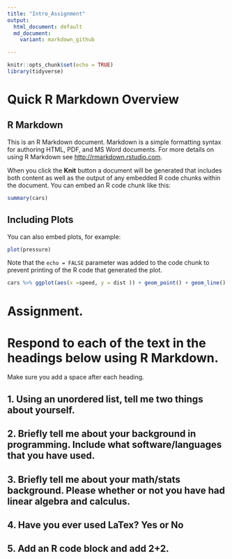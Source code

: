 ```yaml
---
title: "Intro_Assignment"
output: 
  html_document: default
  md_document:
    variant: markdown_github

---
```


```r
knitr::opts_chunk$set(echo = TRUE)
library(tidyverse)
```
# Quick R Markdown Overview

## R Markdown

This is an R Markdown document. Markdown is a simple formatting syntax for authoring HTML, PDF, and MS Word documents. For more details on using R Markdown see <http://rmarkdown.rstudio.com>.

When you click the **Knit** button a document will be generated that includes both content as well as the output of any embedded R code chunks within the document. You can embed an R code chunk like this:

```r
summary(cars)
```

## Including Plots

You can also embed plots, for example:

```r
plot(pressure)
```

Note that the `echo = FALSE` parameter was added to the code chunk to prevent printing of the R code that generated the plot.

```r

cars %>% ggplot(aes(x =speed, y = dist )) + geom_point() + geom_line()
```

# Assignment. 

# Respond to each of the text in the headings below using R Markdown.

Make sure you add a space after each heading.



## 1. Using an unordered list, tell me two things about yourself.

## 2. Briefly tell me about your background in programming. Include what software/languages that you have used.

## 3. Briefly tell me about your math/stats background. Please whether or not you have had linear algebra and calculus.

## 4. Have you ever used LaTex? Yes or No

## 5. Add an R code block and add 2+2.
